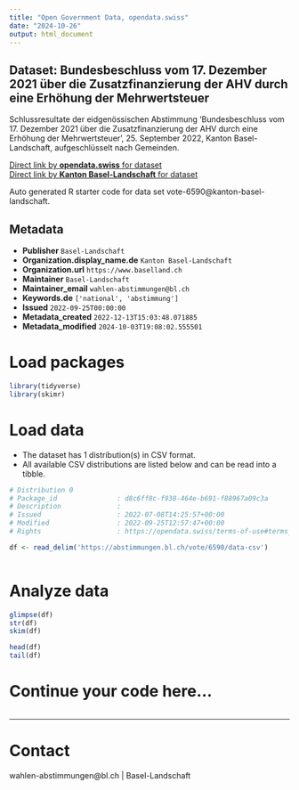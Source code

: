 ```yaml
---
title: "Open Government Data, opendata.swiss"
date: "2024-10-26"
output: html_document
---
```


## Dataset: Bundesbeschluss vom 17. Dezember 2021 über die Zusatzfinanzierung der AHV durch eine Erhöhung der Mehrwertsteuer

Schlussresultate der eidgenössischen Abstimmung 'Bundesbeschluss vom 17. Dezember 2021 über die Zusatzfinanzierung der AHV durch eine Erhöhung der Mehrwertsteuer', 25. September 2022, Kanton Basel-Landschaft, aufgeschlüsselt nach Gemeinden.

[Direct link by **opendata.swiss** for dataset](https://opendata.swiss/de/dataset/bundesbeschluss-vom-17-dezember-2021-uber-die-zusatzfinanzierung-der-ahv-durch-eine-erhohung-de1)<br>
[Direct link by **Kanton Basel-Landschaft** for dataset](https://abstimmungen.bl.ch/vote/6590/data)

Auto generated R starter code for data set vote-6590@kanton-basel-landschaft.

## Metadata

- **Publisher** `Basel-Landschaft`
- **Organization.display_name.de** `Kanton Basel-Landschaft`
- **Organization.url** `https://www.baselland.ch`
- **Maintainer** `Basel-Landschaft`
- **Maintainer_email** `wahlen-abstimmungen@bl.ch`
- **Keywords.de** `['national', 'abstimmung']`
- **Issued** `2022-09-25T00:00:00`
- **Metadata_created** `2022-12-13T15:03:48.071885`
- **Metadata_modified** `2024-10-03T19:08:02.555501`


# Load packages

```r

library(tidyverse)
library(skimr)

```

# Load data

-   The dataset has 1 distribution(s) in CSV format.
-   All available CSV distributions are listed below and can be read into a tibble.

```r

# Distribution 0
# Package_id               : d8c6ff8c-f938-464e-b691-f88967a09c3a
# Description              : 
# Issued                   : 2022-07-08T14:25:57+00:00
# Modified                 : 2022-09-25T12:57:47+00:00
# Rights                   : https://opendata.swiss/terms-of-use#terms_by

df <- read_delim('https://abstimmungen.bl.ch/vote/6590/data-csv')



```

# Analyze data

```r

glimpse(df)
str(df)
skim(df)

head(df)
tail(df)

```

# Continue your code here...

```r

```

------------------------------------------------------------------------

# Contact

wahlen-abstimmungen@bl.ch | Basel-Landschaft
